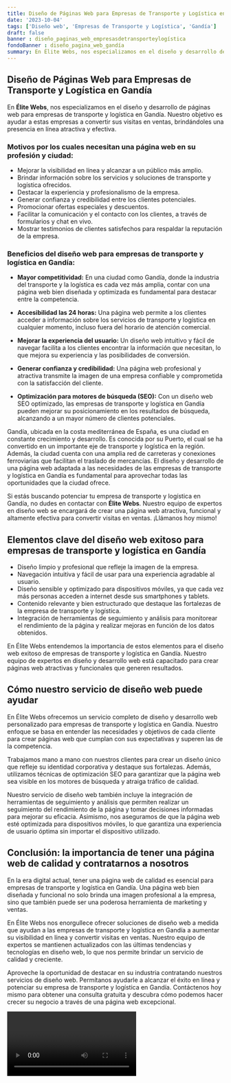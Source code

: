 ```yaml
---
title: Diseño de Páginas Web para Empresas de Transporte y Logística en Gandía
date: '2023-10-04'
tags: ['Diseño web', 'Empresas de Transporte y Logística', 'Gandía']
draft: false
banner : diseño_paginas_web_empresasdetransporteylogística
fondoBanner : diseño_pagina_web_gandía
summary: En Élite Webs, nos especializamos en el diseño y desarrollo de páginas web para empresas de transporte y logística en Gandía. Nuestro objetivo es ayudar a estas empresas a convertir sus visitas en ventas, brindándoles una presencia en línea atractiva y efectiva.
---
```


## Diseño de Páginas Web para Empresas de Transporte y Logística en Gandía

En **Élite Webs**, nos especializamos en el diseño y desarrollo de páginas web para empresas de transporte y logística en Gandía. Nuestro objetivo es ayudar a estas empresas a convertir sus visitas en ventas, brindándoles una presencia en línea atractiva y efectiva.

### Motivos por los cuales necesitan una página web en su profesión y ciudad:

- Mejorar la visibilidad en línea y alcanzar a un público más amplio.
- Brindar información sobre los servicios y soluciones de transporte y logística ofrecidos.
- Destacar la experiencia y profesionalismo de la empresa.
- Generar confianza y credibilidad entre los clientes potenciales.
- Promocionar ofertas especiales y descuentos.
- Facilitar la comunicación y el contacto con los clientes, a través de formularios y chat en vivo.
- Mostrar testimonios de clientes satisfechos para respaldar la reputación de la empresa. 

### Beneficios del diseño web para empresas de transporte y logística en Gandía:

- **Mayor competitividad:** En una ciudad como Gandía, donde la industria del transporte y la logística es cada vez más amplia, contar con una página web bien diseñada y optimizada es fundamental para destacar entre la competencia.

- **Accesibilidad las 24 horas:** Una página web permite a los clientes acceder a información sobre los servicios de transporte y logística en cualquier momento, incluso fuera del horario de atención comercial. 

- **Mejorar la experiencia del usuario:** Un diseño web intuitivo y fácil de navegar facilita a los clientes encontrar la información que necesitan, lo que mejora su experiencia y las posibilidades de conversión.

- **Generar confianza y credibilidad:** Una página web profesional y atractiva transmite la imagen de una empresa confiable y comprometida con la satisfacción del cliente.

- **Optimización para motores de búsqueda (SEO):** Con un diseño web SEO optimizado, las empresas de transporte y logística en Gandía pueden mejorar su posicionamiento en los resultados de búsqueda, alcanzando a un mayor número de clientes potenciales.

Gandía, ubicada en la costa mediterránea de España, es una ciudad en constante crecimiento y desarrollo. Es conocida por su Puerto, el cual se ha convertido en un importante eje de transporte y logística en la región. Además, la ciudad cuenta con una amplia red de carreteras y conexiones ferroviarias que facilitan el traslado de mercancías. El diseño y desarrollo de una página web adaptada a las necesidades de las empresas de transporte y logística en Gandía es fundamental para aprovechar todas las oportunidades que la ciudad ofrece.

Si estás buscando potenciar tu empresa de transporte y logística en Gandía, no dudes en contactar con **Élite Webs**. Nuestro equipo de expertos en diseño web se encargará de crear una página web atractiva, funcional y altamente efectiva para convertir visitas en ventas. ¡Llámanos hoy mismo!

<GifSeo />

<Cta />

## Elementos clave del diseño web exitoso para empresas de transporte y logística en Gandía

- Diseño limpio y profesional que refleje la imagen de la empresa.
- Navegación intuitiva y fácil de usar para una experiencia agradable al usuario.
- Diseño sensible y optimizado para dispositivos móviles, ya que cada vez más personas acceden a internet desde sus smartphones y tablets.
- Contenido relevante y bien estructurado que destaque las fortalezas de la empresa de transporte y logística.
- Integración de herramientas de seguimiento y análisis para monitorear el rendimiento de la página y realizar mejoras en función de los datos obtenidos.

En Élite Webs entendemos la importancia de estos elementos para el diseño web exitoso de empresas de transporte y logística en Gandía. Nuestro equipo de expertos en diseño y desarrollo web está capacitado para crear páginas web atractivas y funcionales que generen resultados.

## Cómo nuestro servicio de diseño web puede ayudar

En Élite Webs ofrecemos un servicio completo de diseño y desarrollo web personalizado para empresas de transporte y logística en Gandía. Nuestro enfoque se basa en entender las necesidades y objetivos de cada cliente para crear páginas web que cumplan con sus expectativas y superen las de la competencia.

Trabajamos mano a mano con nuestros clientes para crear un diseño único que refleje su identidad corporativa y destaque sus fortalezas. Además, utilizamos técnicas de optimización SEO para garantizar que la página web sea visible en los motores de búsqueda y atraiga tráfico de calidad.

Nuestro servicio de diseño web también incluye la integración de herramientas de seguimiento y análisis que permiten realizar un seguimiento del rendimiento de la página y tomar decisiones informadas para mejorar su eficacia. Asimismo, nos aseguramos de que la página web esté optimizada para dispositivos móviles, lo que garantiza una experiencia de usuario óptima sin importar el dispositivo utilizado.

## Conclusión: la importancia de tener una página web de calidad y contratarnos a nosotros

En la era digital actual, tener una página web de calidad es esencial para empresas de transporte y logística en Gandía. Una página web bien diseñada y funcional no solo brinda una imagen profesional a la empresa, sino que también puede ser una poderosa herramienta de marketing y ventas.

En Élite Webs nos enorgullece ofrecer soluciones de diseño web a medida que ayudan a las empresas de transporte y logística en Gandía a aumentar su visibilidad en línea y convertir visitas en ventas. Nuestro equipo de expertos se mantienen actualizados con las últimas tendencias y tecnologías en diseño web, lo que nos permite brindar un servicio de calidad y creciente.

Aproveche la oportunidad de destacar en su industria contratando nuestros servicios de diseño web. Permítanos ayudarle a alcanzar el éxito en línea y potenciar su empresa de transporte y logística en Gandía. Contáctenos hoy mismo para obtener una consulta gratuita y descubra cómo podemos hacer crecer su negocio a través de una página web excepcional.

<Video />

<CtaBot job='Empresas de Transporte y Logística' city='Gandía'/>

<Gmaps query='Gandía+españa+maps' />